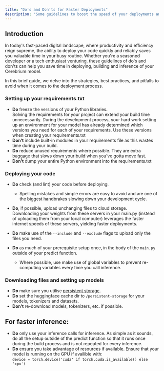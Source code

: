 ```yaml
---
title: "Do's and Don'ts for Faster Deployments"
description: "Some guidelines to boost the speed of your deployments and cold starts."
---
```


## Introduction

In today's fast-paced digital landscape, where productivity and efficiency reign supreme, the ability to deploy your code quickly and reliably saves you valuable time in your busy routine.
Whether you're a seasoned developer or a tech enthusiast venturing, these guidelines of do's and don'ts can help you save time in deploying, building and inference of your Cerebrium model.

In this brief guide, we delve into the strategies, best practices, and pitfalls to avoid when it comes to the deployment process.

### Setting up your requirements.txt

- **Do** freeze the versions of your Python libraries.  
  Solving the requirements for your project can extend your build time unnecessarily. During the development process, your hard work setting up an environment for your model has already determined which versions you need for each of your requirements. Use these versions when creating your requirements.txt
- **Don't** include built-in modules in your requirements file as this wastes time during your build.
- **Do** reduce unused requirements where possible. They are extra baggage that slows down your build when you've gotta move fast.
- **Don't** dump your entire Python environment into the requirements.txt

### Deploying your code

- **Do** check (and lint) your code before deploying.
  - Spelling mistakes and simple errors are easy to avoid and are one of the biggest handbrakes slowing down your development cycle.
- **Do**, if possible, upload unchanging files to cloud storage.  
   Downloading your weights from these servers in your main.py (instead of uploading them from your local computer) leverages the faster internet speeds of these servers, yielding faster deployments.

- **Do** make use of the `--include` and `--exclude` flags to upload only the files you need.

- **Do** as much of your prerequisite setup once, in the body of the `main.py` outside of your predict function.
  - Where possible, use make use of global variables to prevent re-computing variables every time you call inference.

### Downloading files and setting up models

- **Do** make sure you utilise [persistent storage](/cerebrium/cortex/advanced-functionality/persistent-storage.mdx).
- **Do** set the huggingface cache dir to `/persistent-storage` for your models, tokenizers and datasets.
- **Don't** re-download models, tokenizers, etc. if possible.

## For faster inference:

- **Do** only use your inference calls for inference. As simple as it sounds, do all the setup outside of the predict function so that it runs once during the build process and is not repeated for every inference.
- **Do** ensure you take advantage of resources if available. Ensure that your model is running on the GPU if availible with:  
  `device = torch.device('cuda' if torch.cuda.is_available() else 'cpu')`
